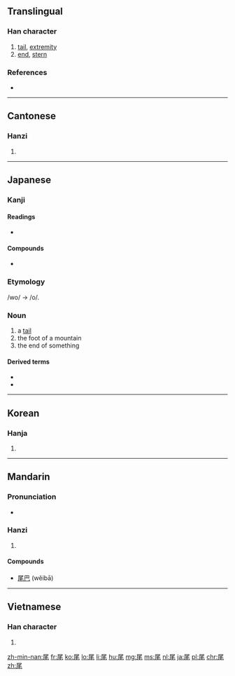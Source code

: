 ==Translingual==

===Han character===
{{Han char|rn=44|rad=尸|as=04|sn=7|four=7721<sub>4</sub>|canj=尸竹手山 (SHQU)|ids=⿸[[尸]][[毛]]}}

# [[tail]], [[extremity]]
# [[end]], [[stern]]

===References===
* {{Han ref|kx=0300.160|dkj=07650|dj=0596.120|hdz=20966.160|uh=5C3E|ud=23614|bh=A7C0|bd=42944}}

----

==Cantonese==

===Hanzi===
{{yue-hanzi|jyut=[[mei5]]|y=mei5}}

# {{defn|lang=yue|sort=尸04}}

----

==Japanese==

===Kanji===
{{ja-kanji|grade=c|rs=尸04}}

====Readings====
* {{ja-readings|on=[[び]] (bi)|kun=[[お]] (o)}}

====Compounds====
* {{ja-r|尻尾|しっぽ|gloss=[[tail]]}}

===Etymology===
/wo/ → /o/.

===Noun===
{{ja-noun|お|hhira=を}}

# a [[tail]]
# the foot of a mountain
# the end of something

====Derived terms====
* {{ja-r|尾ろ|おろ}}
* {{ja-r|尻尾|しっぽ}}
----

==Korean==

===Hanja===
{{ko-hanja|hangeul=[[미]]|rv=mi|mr=mi}}

# {{defn|lang=ko|sort=尸04}}

----

==Mandarin==

===Pronunciation===
* {{audio|Zh-wei.ogg|Audio|lang=cmn}}

===Hanzi===
{{cmn-hanzi|pin=[[wěi]] ([[wei3]])|wg=wei<sup>3</sup>}}

# {{defn|lang=cmn|sort=尸04}}

====Compounds====
* [[尾巴]] (wěibā)

----

==Vietnamese==

===Han character===
{{vi-hantu|[[vĩ]], [[vãi]], [[vả]], [[vã]], [[vải]]|rs=尸04}}

# {{defn|lang=vi|sort=尸04}}

[[zh-min-nan:尾]]
[[fr:尾]]
[[ko:尾]]
[[lo:尾]]
[[li:尾]]
[[hu:尾]]
[[mg:尾]]
[[ms:尾]]
[[nl:尾]]
[[ja:尾]]
[[pl:尾]]
[[chr:尾]]
[[zh:尾]]